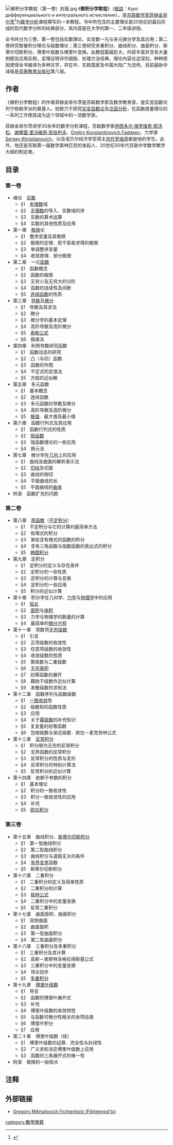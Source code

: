 [[File:微积分学教程（第一卷）封面.jpg|thumb]]
《'''微积分学教程'''》（[[俄語|俄語]]：Курс дифференциального и интегрального исчисления），是[[苏联|苏联]][[数学家|数学家]][[菲赫金哥尔茨|菲赫金哥尔茨]]<ref name="Fikhtengolz-SPBU">{{cite web
 |title       = Fikhtengolz
 |url         = http://www.math.spbu.ru/user/analysis/history/fikhteng
 |deadurl     = yes
 |archiveurl  = https://web.archive.org/web/20091009113126/http://www.math.spbu.ru/user/analysis/history/fikhteng/
 |archivedate = 2009-10-09
}}</ref>为[[数学分析|数学分析]]课程撰写的一本教程。书中所包含的主要理论是20世纪初最后形成的现代数学分析的经典部分，其内容是在大学的第一、二年级讲授。

全书共分为三卷，第一卷包括实数理论、实变数一元与多元微分学及其应用；第二卷研究黎曼积分理论与级数理论；第三卷研究多重积分、曲线积分、曲面积分、斯蒂尔切斯积分、傅里叶级数与傅里叶变换。此教程篇幅巨大、内容丰富并含有大量例题及应用实例，定理证明详尽细致、处理方法经典，理论内容论述深刻。种种原因使得全书被译为多种文字，并在中、东欧国家及中国大陆广为流传。目前最新中译版是[[高等教育出版社|高等教育出版社]]第八版。

==作者==
《微积分学教程》的作者菲赫金哥尔茨是苏联数学家及数学教育家，是实变函数论列宁格勒学派的奠基人。他致力于研究[[实变函数论|实变函数论]]及[[泛函分析|泛函分析]]，在函数度量理论的一系列工作使其成为这个领域中的一流数学家。

菲赫金哥尔茨讲学30余年的数学分析课程，苏联数学家[[伊西多尔·保罗维奇·那汤松|伊西多尔·保罗维奇·那汤松]]、[[謝爾蓋·里沃維奇·索伯列夫|謝爾蓋·里沃維奇·索伯列夫]]、[[Dmitry_Konstantinovich_Faddeev|Dmitry Konstantinovich Faddeev]]，力学家[[Sergey_Khristianovich|Sergey Khristianovich]]，以及诺贝尔经济学奖得主[[坎托罗维奇|坎托罗维奇]]都是他的学生。此外，他还是苏联第一届数学奥林匹克的发起人、20世纪30年代苏联中学数学教学大纲的制定者。

==目录==
===第一卷===
*绪论　[[实数|实数]]
**§1　[[有理数|有理数]]域
**§2　[[无理数|无理数]]的导入．实数域的序
**§3　实数的算术运算
**§4　实数的其他性质及应用
*第一章　[[极限|极限]]论
**§1　整序变量及其极限
**§2　极限的定理．若干容易求得的极限
**§3　单调整序变量
**§4　收敛原理．部分极限
*第二章　一元[[函数|函数]]
**§1　函数概念
**§2　函数的极限
**§3　无穷小及无穷大的分阶
**§4　函数的连续性及间断
**§5　[[连续函数|连续函数]]的性质
*第三章　[[导数|导数]]及[[微分|微分]]
**§1　导数及其求法
**§2　微分
**§3　微分学的基本定理
**§4　高阶导数及高阶微分
**§5　[[泰勒公式|泰勒公式]]
**§6　插值法
*第四章　利用导数研究函数
**§1　函数动态的研究
**§2　凸（与凹）函数
**§3　函数的作图
**§4　不定式的定值法
**§5　方程的近似解
*第五章　多元函数
**§1　基本概念
**§2　连续函数
**§3　多元函数的导数及微分
**§4　高阶导数及高阶微分
**§5　[[极值|极值]]．最大值及最小值
*第六章　函数行列式及其应用
**§1　函数行列式的性质
**§2　[[隐函数|隐函数]]
**§3　隐函数理论的一些应用
**§4　换元法
*第七章　微分学在[[几何|几何]]上的应用
**§1　曲线及曲面的解析表示法
**§2　[[切线|切线]]及切面
**§3　曲线的相切
**§4　平面曲线的长
**§5　平面曲线的[[曲率|曲率]]
*附录　函数扩充的问题

===第二卷===
*第八章　[[原函数|原函数]]（[[不定积分|不定积分]]）
**§1　不定积分与它的计算的最简单方法
**§2　有理式的积分
**§3　某些含有根式的函数的积分
**§4　含有三角函数与指数函数的表达式的积分
**§5　[[椭圆积分|椭圆积分]]
*第九章　定积分
**§1　定积分的定义与存在条件
**§2　定积分的一些性质
**§3　定积分的计算与变换
**§4　定积分的一些应用
**§5　积分的近似计算
*第十章　积分学在几何学、[[力学|力学]]与[[物理学|物理学]]中的应用
**§1　[[弧长|弧长]]
**§2　[[面积|面积]]与[[体积|体积]]
**§3　力学与物理学的数量的计算
**§4　最简单的[[微分方程|微分方程]]
*第十一章　常数项[[无穷级数|无穷级数]]
**§1　引言
**§2　正项级数的收敛性
**§3　任意项级数的收敛性
**§4　收敛级数的性质
**§5　累级数与二重级数
**§6　[[无穷乘积|无穷乘积]]
**§7　初等函数的展开
**§8　藉助于级数作近似计算
**§9　发散级数的求和法
*第十二章　函数序列与函数级数
**§1　[[一致收敛|一致收敛]]性
**§2　级数和的函数性质
**§3　应用
**§4　关于[[幂级数|幂级数]]的补充知识
**§5　复变量的初等函数
**§6　包络级数与渐近级数．欧拉－麦克劳林公式
*第十三章　[[反常积分|反常积分]]
**§1　积分限为无穷的反常积分
**§2　无界函数的反常积分
**§3　反常积分的性质与变形
**§4　反常积分的特别计算法
**§5　反常积分的近似计算
*第十四章　依赖于参数的积分
**§1　基本理论
**§2　积分的一致收敛性
**§3　积分一致收敛性的应用
**§4　补充
**§5　[[欧拉积分|欧拉积分]]

===第三卷===
*第十五章　曲线积分、[[斯蒂尔切斯积分|斯蒂尔切斯积分]]
**§1　第一型曲线积分
**§2　第二型曲线积分
**§3　曲线积分与道路无关的条件
**§4　[[有界变差|有界变差]]函数
**§5　斯蒂尔切斯积分
*第十六章　二重积分
**§1　二重积分的定义及简单性质
**§2　二重积分的计算
**§3　[[格林公式|格林公式]]
**§4　二重积分中的变量变换
**§5　反常二重积分
*第十七章　曲面面积、曲面积分
**§1　双侧曲面
**§2　曲面面积
**§3　第一型曲面积分
**§4　第二型曲面积分
*第十八章　三重积分及多重积分
**§1　三重积分及其计算
**§2　高斯－奥斯特洛格拉得斯基公式
**§3　三重积分中的变量变换
**§4　场论初步
**§5　[[多重积分|多重积分]]
*第十九章　[[傅里叶级数|傅里叶级数]]
**§1　导言
**§2　函数的傅里叶展开式
**§3　补充
**§4　傅里叶级数的收敛特性
**§5　与函数可微分性相关的余项估值
**§6　傅里叶积分
**§7　应用
*第二十章　傅里叶级数（续）
**§1　傅里叶级数的运算．完全性与封闭性
**§2　广义求和法在傅里叶级数上应用
**§3　函数的三角展开式的唯一性
*附录　极限的一般观点

==注释==
{{reflist}}

==外部链接==
* [http://www.math.spbu.ru/analysis/history/fikhteng/index-e.html Gregory Mikhailovich Fichtenholz (Fikhtengol'ts)] {{Wayback|url=http://www.math.spbu.ru/analysis/history/fikhteng/index-e.html |date=20180825072617 }}

[[category:數學書籍|category:數學書籍]]